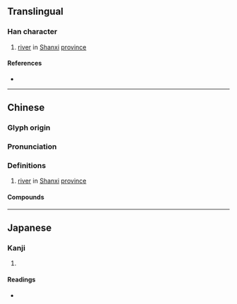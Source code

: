 {{also|沣}}
{{character info}}
==Translingual==

===Han character===
{{Han char|rn=85|rad=水|as=18|sn=21|four=35118|canj=EUJT|ids=⿰氵豐}}

# [[river]] in [[Shanxi]] [[province]]

====References====
* {{Han ref|kx=0662.150|dkj=18739|dj=1071.170|hdz=31792.040|uh=7043|ud=28739|bh=F5D3|bd=62931}}

----

==Chinese==
{{zh-forms|s=沣}}

===Glyph origin===
{{Han etym}}

===Pronunciation===
{{zh-pron
|m=fēng
|c=fung1
|mc=y
|oc=y
|cat=pn
}}

===Definitions===
{{zh-hanzi}}

# [[river]] in [[Shanxi]] [[province]]

====Compounds====
{{zh-der|灃河|灃水}}

----

==Japanese==

===Kanji===
{{ja-kanji|grade=|rs=水18}}

# {{rfdef|ja|sort=水18}}

====Readings====
* {{ja-readings|on=[[ふう]] (hū), [[ふ]] (fu), [[ほう]] (hō)|kun=}}